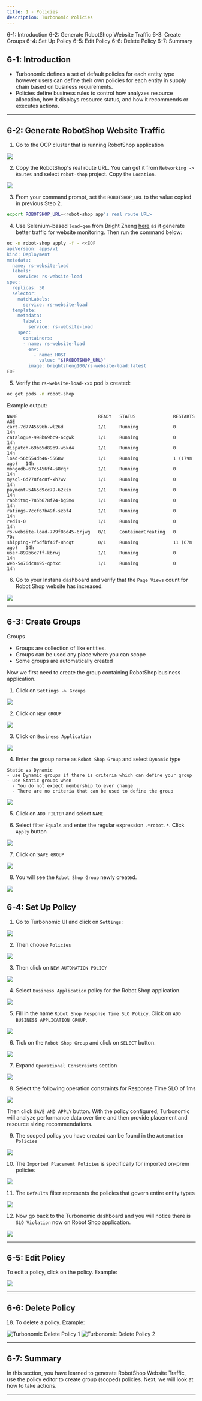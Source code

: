 ```yaml
---
title: 1 - Policies
description: Turbonomic Policies
---
```


<AnchorLinks>
  <AnchorLink>6-1: Introduction</AnchorLink>
  <AnchorLink>6-2: Generate RobotShop Website Traffic</AnchorLink>
  <AnchorLink>6-3: Create Groups</AnchorLink>
  <AnchorLink>6-4: Set Up Policy</AnchorLink>
  <AnchorLink>6-5: Edit Policy</AnchorLink>
  <AnchorLink>6-6: Delete Policy</AnchorLink>
  <AnchorLink>6-7: Summary</AnchorLink>
</AnchorLinks>

## 6-1:  Introduction

- Turbonomic defines a set of default policies for each entity type however users can define their own policies for each entity in supply chain based on business requirements. 
- Policies define business rules to control how analyzes resource allocation, how it displays resource status, and how it recommends or executes actions.

***

## 6-2:  Generate RobotShop Website Traffic

1) Go to the OCP cluster that is running RobotShop application

![](images/arch-1.png)

2) Copy the RobotShop's real route URL. You can get it from `Networking -> Routes` and select `robot-shop` project. Copy the `Location`.

![](images/robotShopUrl.png)

3) From your command prompt, set the `ROBOTSHOP_URL` to the value copied in previous Step 2.

```sh
export ROBOTSHOP_URL=<robot-shop app's real route URL>
```

4) Use Selenium-based `load-gen` from Bright Zheng [here](https://github.com/brightzheng100/robot-shop/tree/selenium-load-gen/selenium) as it generate better traffic for website monitoring. Then run the command below:

```sh
oc -n robot-shop apply -f - <<EOF
apiVersion: apps/v1
kind: Deployment
metadata:
  name: rs-website-load
  labels:
    service: rs-website-load
spec:
  replicas: 30
  selector:
    matchLabels:
      service: rs-website-load
  template:
    metadata:
      labels:
        service: rs-website-load
    spec:
      containers:
      - name: rs-website-load
        env:
          - name: HOST
            value: "${ROBOTSHOP_URL}"
        image: brightzheng100/rs-website-load:latest
EOF
```

5) Verify the `rs-website-load-xxx` pod is created:

```sh
oc get pods -n robot-shop
```

Example output:

```
NAME                              READY   STATUS              RESTARTS       AGE
cart-7d7745696b-wl26d             1/1     Running             0              14h
catalogue-998b69bc9-6cgwk         1/1     Running             0              14h
dispatch-69b65d89b9-w5kd4         1/1     Running             0              14h
load-56b554db46-5568w             1/1     Running             1 (179m ago)   14h
mongodb-67c5456f4-s8rqr           1/1     Running             0              14h
mysql-6d778f4c8f-xh7wv            1/1     Running             0              14h
payment-5465d9cc79-62ksx          1/1     Running             0              14h
rabbitmq-785b678f74-bg5m4         1/1     Running             0              14h
ratings-7ccf67b49f-szbf4          1/1     Running             0              14h
redis-0                           1/1     Running             0              14h
rs-website-load-779f86d45-6rjwg   0/1     ContainerCreating   0              79s
shipping-7f6dfbf46f-8hcqt         0/1     Running             11 (67m ago)   14h
user-899b6c7ff-kbrwj              1/1     Running             0              14h
web-5476dc8495-qphxc              1/1     Running             0              14h
```

6) Go to your Instana dashboard and verify that the `Page Views` count for Robot Shop website has increased.

![](images/robotShopLoad-1.png)

***

## 6-3:  Create Groups

Groups
- Groups are collection of like entities.
- Groups can be used any place where you can scope
- Some groups are automatically created

Now we first need to create the group containing RobotShop business application.

1) Click on `Settings -> Groups`

![](images/groups-1.png)

2) Click on `NEW GROUP`

![](images/groups-2.png)

3) Click on `Business Application`

![](images/groups-3.png)

4) Enter the group name as `Robot Shop Group` and select `Dynamic` type

```
Static vs Dynamic
- use Dynamic groups if there is criteria which can define your group
- use Static groups when
  - You do not expect membership to ever change
  - There are no criteria that can be used to define the group
```

![](images/groups-4.png)

5) Click on `ADD FILTER` and select `NAME`

6) Select filter `Equals` and enter the regular expression `.*robot.*`. Click `Apply` button

![](images/groups-5.png)

7) Click on `SAVE GROUP`

![](images/groups-6.png)

8) You will see the `Robot Shop Group` newly created.

![](images/groups-7.png)

## 6-4:  Set Up Policy

1) Go to Turbonomic UI and click on `Settings`:

![](images/turboSettings.png)

2) Then choose `Policies`

![](images/turboPolicies.png)

3) Then click on `NEW AUTOMATION POLICY`

![](images/policy-1.png)

4) Select `Business Application` policy for the Robot Shop application.

![](images/policy-2.png)

5) Fill in the name `Robot Shop Response Time SLO Policy`. Click on `ADD BUSINESS APPLICATION GROUP`. 

![](images/policy-3.png)

6) Tick on the `Robot Shop Group` and click on `SELECT` button.

![](images/policy-4.png)

7) Expand `Operational Constraints` section

![](images/policy-5.png) 

8) Select the following operation constraints for Response Time SLO of 1ms

![](images/policy-6.png)

Then click `SAVE AND APPLY` button. With the policy configured, Turbonomic will analyze performance data over time and then provide placement and resource sizing recommendations.

9) The scoped policy you have created can be found in the `Automation Policies`

![](images/policy-7.png)

10) The `Imported Placement Policies` is specifically for imported on-prem policies

![](images/turbo-imported-placement-policies.jpg)

11) The `Defaults` filter represents the policies that govern entire entity types

![](images/turbo-defaults-policy.jpg)

12) Now go back to the Turbonomic dashboard and you will notice there is `SLO Violation` now on Robot Shop application.

![](images/policy-8.png)

***

## 6-5:  Edit Policy

To edit a policy, click on the policy. Example:

![](./images/turbo-edit-policy.jpg)

***

## 6-6:  Delete Policy

18) To delete a policy. Example:

![Turbonomic Delete Policy 1](./images/turbo-delete-policy-1.jpg)
![Turbonomic Delete Policy 2](./images/turbo-delete-policy-2.jpg)

***

## 6-7:  Summary

In this section, you have learned to generate RobotShop Website Traffic, use the policy editor to create group (scoped) policies. Next, we will look at how to take actions.

***

